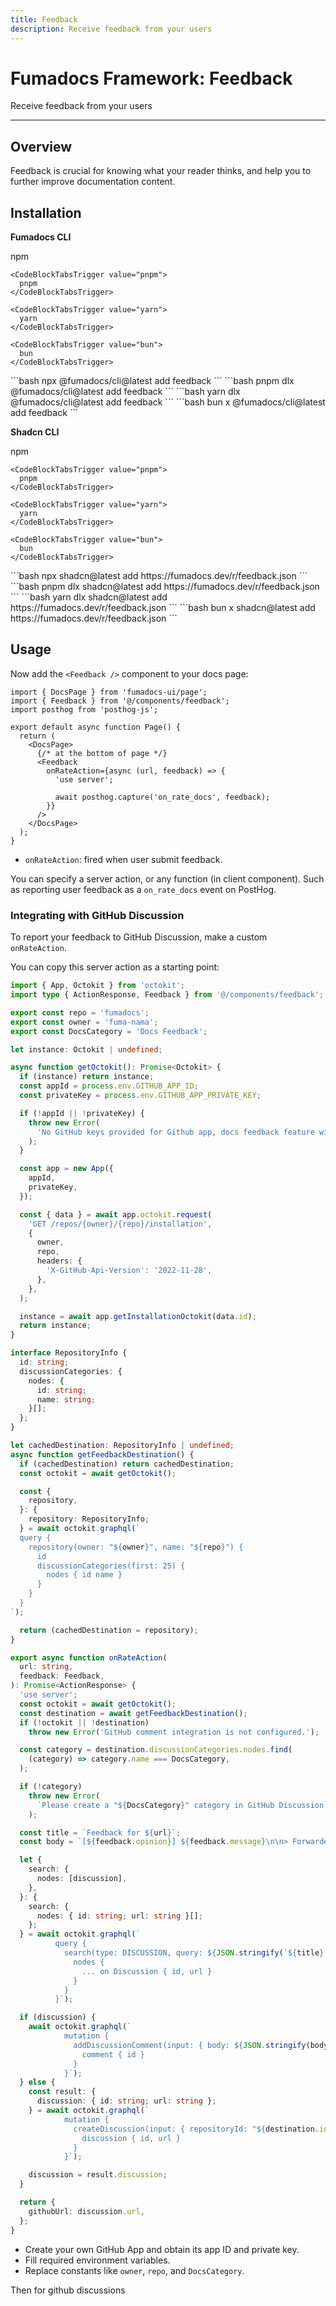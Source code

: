 ```yaml
---
title: Feedback
description: Receive feedback from your users
---
```


# Fumadocs Framework: Feedback

Receive feedback from your users

---

## Overview

Feedback is crucial for knowing what your reader thinks, and help you to further improve documentation content.

## Installation

**Fumadocs CLI**

<CodeBlockTabs defaultValue="npm">
  <CodeBlockTabsList>
    <CodeBlockTabsTrigger value="npm">
      npm
    </CodeBlockTabsTrigger>

    <CodeBlockTabsTrigger value="pnpm">
      pnpm
    </CodeBlockTabsTrigger>

    <CodeBlockTabsTrigger value="yarn">
      yarn
    </CodeBlockTabsTrigger>

    <CodeBlockTabsTrigger value="bun">
      bun
    </CodeBlockTabsTrigger>
  </CodeBlockTabsList>

  <CodeBlockTab value="npm">
    ```bash
    npx @fumadocs/cli@latest add feedback
    ```
  </CodeBlockTab>

  <CodeBlockTab value="pnpm">
    ```bash
    pnpm dlx @fumadocs/cli@latest add feedback
    ```
  </CodeBlockTab>

  <CodeBlockTab value="yarn">
    ```bash
    yarn dlx @fumadocs/cli@latest add feedback
    ```
  </CodeBlockTab>

  <CodeBlockTab value="bun">
    ```bash
    bun x @fumadocs/cli@latest add feedback
    ```
  </CodeBlockTab>
</CodeBlockTabs>

**Shadcn CLI**

<CodeBlockTabs defaultValue="npm">
  <CodeBlockTabsList>
    <CodeBlockTabsTrigger value="npm">
      npm
    </CodeBlockTabsTrigger>

    <CodeBlockTabsTrigger value="pnpm">
      pnpm
    </CodeBlockTabsTrigger>

    <CodeBlockTabsTrigger value="yarn">
      yarn
    </CodeBlockTabsTrigger>

    <CodeBlockTabsTrigger value="bun">
      bun
    </CodeBlockTabsTrigger>
  </CodeBlockTabsList>

  <CodeBlockTab value="npm">
    ```bash
    npx shadcn@latest add https://fumadocs.dev/r/feedback.json
    ```
  </CodeBlockTab>

  <CodeBlockTab value="pnpm">
    ```bash
    pnpm dlx shadcn@latest add https://fumadocs.dev/r/feedback.json
    ```
  </CodeBlockTab>

  <CodeBlockTab value="yarn">
    ```bash
    yarn dlx shadcn@latest add https://fumadocs.dev/r/feedback.json
    ```
  </CodeBlockTab>

  <CodeBlockTab value="bun">
    ```bash
    bun x shadcn@latest add https://fumadocs.dev/r/feedback.json
    ```
  </CodeBlockTab>
</CodeBlockTabs>

## Usage

Now add the `<Feedback />` component to your docs page:

```tsx
import { DocsPage } from 'fumadocs-ui/page';
import { Feedback } from '@/components/feedback';
import posthog from 'posthog-js';

export default async function Page() {
  return (
    <DocsPage>
      {/* at the bottom of page */}
      <Feedback
        onRateAction={async (url, feedback) => {
          'use server';

          await posthog.capture('on_rate_docs', feedback);
        }}
      />
    </DocsPage>
  );
}
```

- `onRateAction`: fired when user submit feedback.

You can specify a server action, or any function (in client component). Such as reporting user feedback as a `on_rate_docs` event on PostHog.

### Integrating with GitHub Discussion

To report your feedback to GitHub Discussion, make a custom `onRateAction`.

You can copy this server action as a starting point:

```ts title="lib/github.ts"
import { App, Octokit } from 'octokit';
import type { ActionResponse, Feedback } from '@/components/feedback';

export const repo = 'fumadocs';
export const owner = 'fuma-nama';
export const DocsCategory = 'Docs Feedback';

let instance: Octokit | undefined;

async function getOctokit(): Promise<Octokit> {
  if (instance) return instance;
  const appId = process.env.GITHUB_APP_ID;
  const privateKey = process.env.GITHUB_APP_PRIVATE_KEY;

  if (!appId || !privateKey) {
    throw new Error(
      'No GitHub keys provided for Github app, docs feedback feature will not work.',
    );
  }

  const app = new App({
    appId,
    privateKey,
  });

  const { data } = await app.octokit.request(
    'GET /repos/{owner}/{repo}/installation',
    {
      owner,
      repo,
      headers: {
        'X-GitHub-Api-Version': '2022-11-28',
      },
    },
  );

  instance = await app.getInstallationOctokit(data.id);
  return instance;
}

interface RepositoryInfo {
  id: string;
  discussionCategories: {
    nodes: {
      id: string;
      name: string;
    }[];
  };
}

let cachedDestination: RepositoryInfo | undefined;
async function getFeedbackDestination() {
  if (cachedDestination) return cachedDestination;
  const octokit = await getOctokit();

  const {
    repository,
  }: {
    repository: RepositoryInfo;
  } = await octokit.graphql(`
  query {
    repository(owner: "${owner}", name: "${repo}") {
      id
      discussionCategories(first: 25) {
        nodes { id name }
      }
    }
  }
`);

  return (cachedDestination = repository);
}

export async function onRateAction(
  url: string,
  feedback: Feedback,
): Promise<ActionResponse> {
  'use server';
  const octokit = await getOctokit();
  const destination = await getFeedbackDestination();
  if (!octokit || !destination)
    throw new Error('GitHub comment integration is not configured.');

  const category = destination.discussionCategories.nodes.find(
    (category) => category.name === DocsCategory,
  );

  if (!category)
    throw new Error(
      `Please create a "${DocsCategory}" category in GitHub Discussion`,
    );

  const title = `Feedback for ${url}`;
  const body = `[${feedback.opinion}] ${feedback.message}\n\n> Forwarded from user feedback.`;

  let {
    search: {
      nodes: [discussion],
    },
  }: {
    search: {
      nodes: { id: string; url: string }[];
    };
  } = await octokit.graphql(`
          query {
            search(type: DISCUSSION, query: ${JSON.stringify(`${title} in:title repo:${owner}/${repo} author:@me`)}, first: 1) {
              nodes {
                ... on Discussion { id, url }
              }
            }
          }`);

  if (discussion) {
    await octokit.graphql(`
            mutation {
              addDiscussionComment(input: { body: ${JSON.stringify(body)}, discussionId: "${discussion.id}" }) {
                comment { id }
              }
            }`);
  } else {
    const result: {
      discussion: { id: string; url: string };
    } = await octokit.graphql(`
            mutation {
              createDiscussion(input: { repositoryId: "${destination.id}", categoryId: "${category!.id}", body: ${JSON.stringify(body)}, title: ${JSON.stringify(title)} }) {
                discussion { id, url }
              }
            }`);

    discussion = result.discussion;
  }

  return {
    githubUrl: discussion.url,
  };
}
```

- Create your own GitHub App and obtain its app ID and private key.
- Fill required environment variables.
- Replace constants like `owner`, `repo`, and `DocsCategory`.

Then for github discussions
